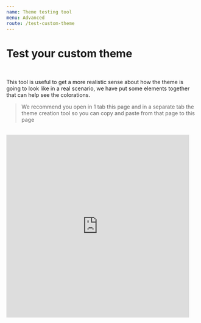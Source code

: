```yaml
---
name: Theme testing tool
menu: Advanced
route: /test-custom-theme
---
```



# Test your custom theme

<UiLineSeparator />
<br />

This tool is useful to get a more realistic sense about how the theme is going to look like in a real scenario, we have put some elements
together that can help see the colorations.

> We recommend you open in 1 tab this page and in a separate tab the theme creation tool so you can copy and paste from that page to this page

<TestTheme />

<br />
<iframe
  src="https://giphy.com/embed/LS2WElet7iL31i3bxh"
  width="480"
  height="480"
  frameBorder="0"
  class="giphy-embed"
  allowFullScreen
></iframe>
